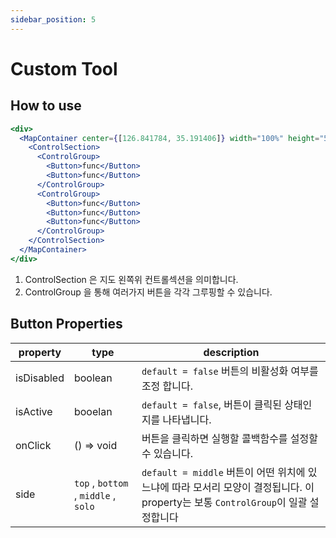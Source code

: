 ```yaml
---
sidebar_position: 5
---
```


# Custom Tool

## How to use

```jsx live
<div>
  <MapContainer center={[126.841784, 35.191406]} width="100%" height="500px">
    <ControlSection>
      <ControlGroup>
        <Button>func</Button>
        <Button>func</Button>
      </ControlGroup>
      <ControlGroup>
        <Button>func</Button>
        <Button>func</Button>
        <Button>func</Button>
      </ControlGroup>
    </ControlSection>
  </MapContainer>
</div>
```

1. ControlSection 은 지도 왼쪽위 컨트롤섹션을 의미합니다.
2. ControlGroup 을 통해 여러가지 버튼을 각각 그루핑할 수 있습니다.

## Button Properties

| property   | type                                 | description                                                                                                                       |
| ---------- | ------------------------------------ | --------------------------------------------------------------------------------------------------------------------------------- |
| isDisabled | boolean                              | `default = false` 버튼의 비활성화 여부를 조정 합니다.                                                                             |
| isActive   | booelan                              | `default = false`, 버튼이 클릭된 상태인지를 나타냅니다.                                                                           |
| onClick    | () => void                           | 버튼을 클릭하면 실행할 콜백함수를 설정할 수 있습니다.                                                                             |
| side       | `top` , `bottom` , `middle` , `solo` | `default = middle` 버튼이 어떤 위치에 있느냐에 따라 모서리 모양이 결정됩니다. 이 property는 보통 `ControlGroup`이 일괄 설정합니다 |
